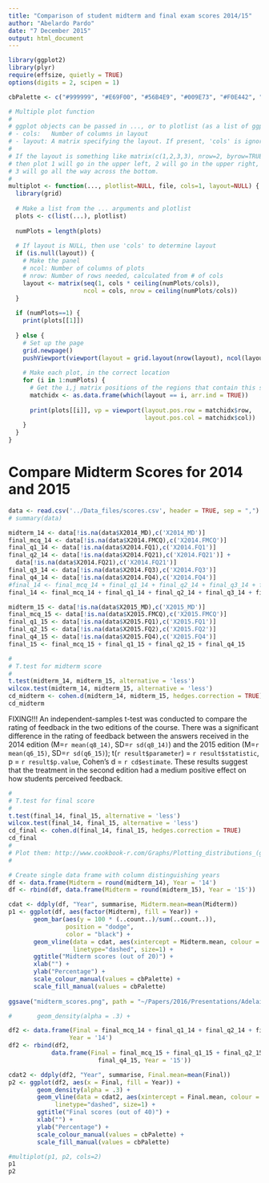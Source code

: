 ```yaml
---
title: "Comparison of student midterm and final exam scores 2014/15"
author: "Abelardo Pardo"
date: "7 December 2015"
output: html_document
---
```

  
```r
library(ggplot2)
library(plyr)
require(effsize, quietly = TRUE)
options(digits = 2, scipen = 1)

cbPalette <- c("#999999", "#E69F00", "#56B4E9", "#009E73", "#F0E442", "#0072B2", "#D55E00", "#CC79A7")

# Multiple plot function
#
# ggplot objects can be passed in ..., or to plotlist (as a list of ggplot objects)
# - cols:   Number of columns in layout
# - layout: A matrix specifying the layout. If present, 'cols' is ignored.
#
# If the layout is something like matrix(c(1,2,3,3), nrow=2, byrow=TRUE),
# then plot 1 will go in the upper left, 2 will go in the upper right, and
# 3 will go all the way across the bottom.
#
multiplot <- function(..., plotlist=NULL, file, cols=1, layout=NULL) {
  library(grid)
  
  # Make a list from the ... arguments and plotlist
  plots <- c(list(...), plotlist)
  
  numPlots = length(plots)
  
  # If layout is NULL, then use 'cols' to determine layout
  if (is.null(layout)) {
    # Make the panel
    # ncol: Number of columns of plots
    # nrow: Number of rows needed, calculated from # of cols
    layout <- matrix(seq(1, cols * ceiling(numPlots/cols)),
                     ncol = cols, nrow = ceiling(numPlots/cols))
  }
  
  if (numPlots==1) {
    print(plots[[1]])
    
  } else {
    # Set up the page
    grid.newpage()
    pushViewport(viewport(layout = grid.layout(nrow(layout), ncol(layout))))
    
    # Make each plot, in the correct location
    for (i in 1:numPlots) {
      # Get the i,j matrix positions of the regions that contain this subplot
      matchidx <- as.data.frame(which(layout == i, arr.ind = TRUE))
      
      print(plots[[i]], vp = viewport(layout.pos.row = matchidx$row,
                                      layout.pos.col = matchidx$col))
    }
  }
}
```

Compare Midterm Scores for 2014 and 2015
=========================================

```r
data <- read.csv('../Data_files/scores.csv', header = TRUE, sep = ",")
# summary(data)

midterm_14 <- data[!is.na(data$X2014_MD),c('X2014_MD')]
final_mcq_14 <- data[!is.na(data$X2014.FMCQ),c('X2014.FMCQ')]
final_q1_14 <- data[!is.na(data$X2014.FQ1),c('X2014.FQ1')]
final_q2_14 <- data[!is.na(data$X2014.FQ21),c('X2014.FQ21')] +
  data[!is.na(data$X2014.FQ21),c('X2014.FQ21')]
final_q3_14 <- data[!is.na(data$X2014.FQ3),c('X2014.FQ3')]
final_q4_14 <- data[!is.na(data$X2014.FQ4),c('X2014.FQ4')]
#final_14 <- final_mcq_14 + final_q1_14 + final_q2_14 + final_q3_14 + final_q4_14
final_14 <- final_mcq_14 + final_q1_14 + final_q2_14 + final_q3_14 + final_q4_14

midterm_15 <- data[!is.na(data$X2015_MD),c('X2015_MD')]
final_mcq_15 <- data[!is.na(data$X2015.FMCQ),c('X2015.FMCQ')]
final_q1_15 <- data[!is.na(data$X2015.FQ1),c('X2015.FQ1')]
final_q2_15 <- data[!is.na(data$X2015.FQ2),c('X2015.FQ2')]
final_q4_15 <- data[!is.na(data$X2015.FQ4),c('X2015.FQ4')]
final_15 <- final_mcq_15 + final_q1_15 + final_q2_15 + final_q4_15

```

```r
#
# T.test for midterm score
# 
t.test(midterm_14, midterm_15, alternative = 'less')
wilcox.test(midterm_14, midterm_15, alternative = 'less')
cd_midterm <- cohen.d(midterm_14, midterm_15, hedges.correction = TRUE)
cd_midterm
```

FIXING!!! An independent-samples t-test was conducted to compare the rating of feedback in the two editions of the course. There was a significant difference in the rating of feedback between the answers received in the 2014 edition (M=`r mean(q8_14)`, SD=`r sd(q8_14)`) and the 2015 edition (M=`r mean(q6_15)`, SD=`r sd(q6_15)`); t(`r result$parameter`) = `r result$statistic`, p = `r result$p.value`, Cohen's d = `r cd$estimate`. These results suggest that the treatment in the second edition had a medium positive effect on how students perceived feedback.

```r
#
# T.test for final score
# 
t.test(final_14, final_15, alternative = 'less')
wilcox.test(final_14, final_15, alternative = 'less')
cd_final <- cohen.d(final_14, final_15, hedges.correction = TRUE)
cd_final
#
# Plot them: http://www.cookbook-r.com/Graphs/Plotting_distributions_(ggplot2)/
#

# Create single data frame with column distinguishing years
df <- data.frame(Midterm = round(midterm_14), Year = '14')
df <- rbind(df, data.frame(Midterm = round(midterm_15), Year = '15'))

cdat <- ddply(df, "Year", summarise, Midterm.mean=mean(Midterm))
p1 <- ggplot(df, aes(factor(Midterm), fill = Year)) + 
       geom_bar(aes(y = 100 * (..count..)/sum(..count..)), 
                position = "dodge",
                color = "black") +
       geom_vline(data = cdat, aes(xintercept = Midterm.mean, colour = Year),
                  linetype="dashed", size=1) +
       ggtitle("Midterm scores (out of 20)") +
       xlab("") +
       ylab("Percentage") +
       scale_colour_manual(values = cbPalette) +
       scale_fill_manual(values = cbPalette)
  
ggsave("midterm_scores.png", path = "~/Papers/2016/Presentations/Adelaide_DLW/")

#       geom_density(alpha = .3) +

df2 <- data.frame(Final = final_mcq_14 + final_q1_14 + final_q2_14 + final_q4_14,
                 Year = '14')
df2 <- rbind(df2,
            data.frame(Final = final_mcq_15 + final_q1_15 + final_q2_15 + 
                         final_q4_15, Year = '15'))

cdat2 <- ddply(df2, "Year", summarise, Final.mean=mean(Final))
p2 <- ggplot(df2, aes(x = Final, fill = Year)) + 
        geom_density(alpha = .3) +
        geom_vline(data = cdat2, aes(xintercept = Final.mean, colour = Year),
             linetype="dashed", size=1) +
        ggtitle("Final scores (out of 40)") +
        xlab("") +
        ylab("Percentage") +
        scale_colour_manual(values = cbPalette) +
        scale_fill_manual(values = cbPalette)

#multiplot(p1, p2, cols=2)
p1
p2
```
